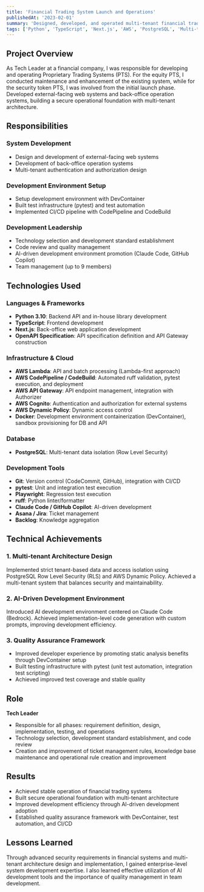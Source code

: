 ```yaml
---
title: 'Financial Trading System Launch and Operations'
publishedAt: '2023-02-01'
summary: 'Designed, developed, and operated multi-tenant financial trading systems for PTS market and security token market'
tags: ['Python', 'TypeScript', 'Next.js', 'AWS', 'PostgreSQL', 'Multi-tenant']
---
```


## Project Overview

As Tech Leader at a financial company, I was responsible for developing and operating Proprietary Trading Systems (PTS). For the equity PTS, I conducted maintenance and enhancement of the existing system, while for the security token PTS, I was involved from the initial launch phase. Developed external-facing web systems and back-office operation systems, building a secure operational foundation with multi-tenant architecture.

## Responsibilities

### System Development

- Design and development of external-facing web systems
- Development of back-office operation systems
- Multi-tenant authentication and authorization design

### Development Environment Setup

- Setup development environment with DevContainer
- Built test infrastructure (pytest) and test automation
- Implemented CI/CD pipeline with CodePipeline and CodeBuild

### Development Leadership

- Technology selection and development standard establishment
- Code review and quality management
- AI-driven development environment promotion (Claude Code, GitHub Copilot)
- Team management (up to 9 members)

## Technologies Used

### Languages & Frameworks

- **Python 3.10**: Backend API and in-house library development
- **TypeScript**: Frontend development
- **Next.js**: Back-office web application development
- **OpenAPI Specification**: API specification definition and API Gateway construction

### Infrastructure & Cloud

- **AWS Lambda**: API and batch processing (Lambda-first approach)
- **AWS CodePipeline / CodeBuild**: Automated ruff validation, pytest execution, and deployment
- **AWS API Gateway**: API endpoint management, integration with Authorizer
- **AWS Cognito**: Authentication and authorization for external systems
- **AWS Dynamic Policy**: Dynamic access control
- **Docker**: Development environment containerization (DevContainer), sandbox provisioning for DB and API

### Database

- **PostgreSQL**: Multi-tenant data isolation (Row Level Security)

### Development Tools

- **Git**: Version control (CodeCommit, GitHub), integration with CI/CD
- **pytest**: Unit and integration test execution
- **Playwright**: Regression test execution
- **ruff**: Python linter/formatter
- **Claude Code / GitHub Copilot**: AI-driven development
- **Asana / Jira**: Ticket management
- **Backlog**: Knowledge aggregation

## Technical Achievements

### 1. Multi-tenant Architecture Design

Implemented strict tenant-based data and access isolation using PostgreSQL Row Level Security (RLS) and AWS Dynamic Policy. Achieved a multi-tenant system that balances security and maintainability.

### 2. AI-Driven Development Environment

Introduced AI development environment centered on Claude Code (Bedrock). Achieved implementation-level code generation with custom prompts, improving development efficiency.

### 3. Quality Assurance Framework

- Improved developer experience by promoting static analysis benefits through DevContainer setup
- Built testing infrastructure with pytest (unit test automation, integration test scripting)
- Achieved improved test coverage and stable quality

## Role

**Tech Leader**

- Responsible for all phases: requirement definition, design, implementation, testing, and operations
- Technology selection, development standard establishment, and code review
- Creation and improvement of ticket management rules, knowledge base maintenance and operational rule creation and improvement

## Results

- Achieved stable operation of financial trading systems
- Built secure operational foundation with multi-tenant architecture
- Improved development efficiency through AI-driven development adoption
- Established quality assurance framework with DevContainer, test automation, and CI/CD

## Lessons Learned

Through advanced security requirements in financial systems and multi-tenant architecture design and implementation, I gained enterprise-level system development expertise. I also learned effective utilization of AI development tools and the importance of quality management in team development.
